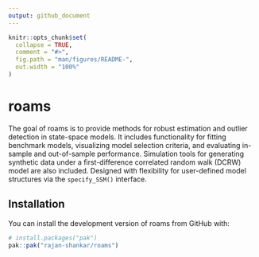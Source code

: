 ```yaml
---
output: github_document
---
```


<!-- README.md is generated from README.Rmd. Please edit that file -->

```r
knitr::opts_chunk$set(
  collapse = TRUE,
  comment = "#>",
  fig.path = "man/figures/README-",
  out.width = "100%"
)
```

# roams

<!-- badges: start -->
<!-- badges: end -->

The goal of roams is to provide methods for robust estimation and outlier detection in state-space models. 
It includes functionality for fitting benchmark models, visualizing model selection criteria, and evaluating in-sample and out-of-sample performance.
Simulation tools for generating synthetic data under a first-difference correlated random walk (DCRW) model are also included. 
Designed with flexibility for user-defined model structures via the `specify_SSM()` interface.

## Installation

You can install the development version of roams from GitHub with:

``` r
# install.packages("pak")
pak::pak("rajan-shankar/roams")
```

